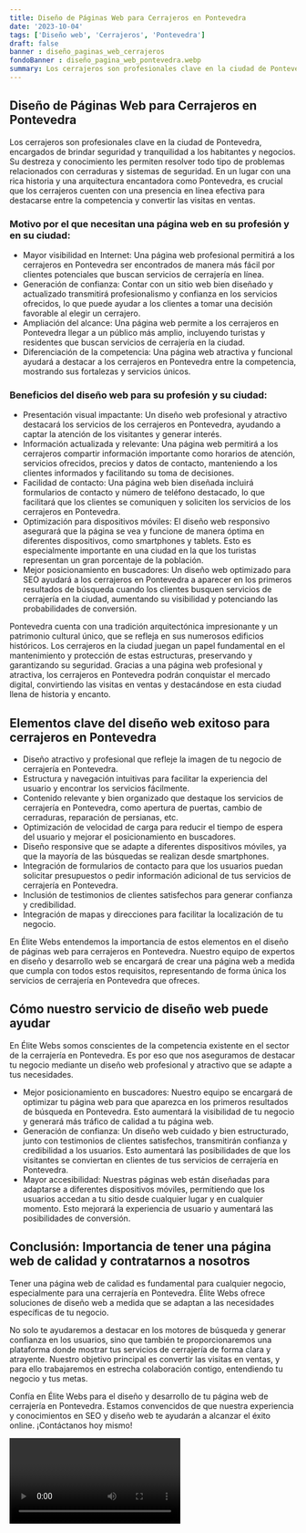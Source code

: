 ```yaml
---
title: Diseño de Páginas Web para Cerrajeros en Pontevedra
date: '2023-10-04'
tags: ['Diseño web', 'Cerrajeros', 'Pontevedra']
draft: false
banner : diseño_paginas_web_cerrajeros
fondoBanner : diseño_pagina_web_pontevedra.webp
summary: Los cerrajeros son profesionales clave en la ciudad de Pontevedra, encargados de brindar seguridad y tranquilidad a los habitantes y negocios. Su destreza y conocimiento les permiten resolver todo tipo de problemas relacionados con cerraduras y sistemas de seguridad. En un lugar con una rica historia y una arquitectura encantadora como Pontevedra, es crucial que los cerrajeros cuenten con una presencia en línea efectiva para destacarse entre la competencia y convertir las visitas en ventas.
---
```


## Diseño de Páginas Web para Cerrajeros en Pontevedra

Los cerrajeros son profesionales clave en la ciudad de Pontevedra, encargados de brindar seguridad y tranquilidad a los habitantes y negocios. Su destreza y conocimiento les permiten resolver todo tipo de problemas relacionados con cerraduras y sistemas de seguridad. En un lugar con una rica historia y una arquitectura encantadora como Pontevedra, es crucial que los cerrajeros cuenten con una presencia en línea efectiva para destacarse entre la competencia y convertir las visitas en ventas.

### Motivo por el que necesitan una página web en su profesión y en su ciudad:

- Mayor visibilidad en Internet: Una página web profesional permitirá a los cerrajeros en Pontevedra ser encontrados de manera más fácil por clientes potenciales que buscan servicios de cerrajería en línea.
- Generación de confianza: Contar con un sitio web bien diseñado y actualizado transmitirá profesionalismo y confianza en los servicios ofrecidos, lo que puede ayudar a los clientes a tomar una decisión favorable al elegir un cerrajero.
- Ampliación del alcance: Una página web permite a los cerrajeros en Pontevedra llegar a un público más amplio, incluyendo turistas y residentes que buscan servicios de cerrajería en la ciudad.
- Diferenciación de la competencia: Una página web atractiva y funcional ayudará a destacar a los cerrajeros en Pontevedra entre la competencia, mostrando sus fortalezas y servicios únicos.

### Beneficios del diseño web para su profesión y su ciudad:

- Presentación visual impactante: Un diseño web profesional y atractivo destacará los servicios de los cerrajeros en Pontevedra, ayudando a captar la atención de los visitantes y generar interés.
- Información actualizada y relevante: Una página web permitirá a los cerrajeros compartir información importante como horarios de atención, servicios ofrecidos, precios y datos de contacto, manteniendo a los clientes informados y facilitando su toma de decisiones.
- Facilidad de contacto: Una página web bien diseñada incluirá formularios de contacto y número de teléfono destacado, lo que facilitará que los clientes se comuniquen y soliciten los servicios de los cerrajeros en Pontevedra.
- Optimización para dispositivos móviles: El diseño web responsivo asegurará que la página se vea y funcione de manera óptima en diferentes dispositivos, como smartphones y tablets. Esto es especialmente importante en una ciudad en la que los turistas representan un gran porcentaje de la población.
- Mejor posicionamiento en buscadores: Un diseño web optimizado para SEO ayudará a los cerrajeros en Pontevedra a aparecer en los primeros resultados de búsqueda cuando los clientes busquen servicios de cerrajería en la ciudad, aumentando su visibilidad y potenciando las probabilidades de conversión.

Pontevedra cuenta con una tradición arquitectónica impresionante y un patrimonio cultural único, que se refleja en sus numerosos edificios históricos. Los cerrajeros en la ciudad juegan un papel fundamental en el mantenimiento y protección de estas estructuras, preservando y garantizando su seguridad. Gracias a una página web profesional y atractiva, los cerrajeros en Pontevedra podrán conquistar el mercado digital, convirtiendo las visitas en ventas y destacándose en esta ciudad llena de historia y encanto.

<GifSeo />

<Cta />

## Elementos clave del diseño web exitoso para cerrajeros en Pontevedra

- Diseño atractivo y profesional que refleje la imagen de tu negocio de cerrajería en Pontevedra.
- Estructura y navegación intuitivas para facilitar la experiencia del usuario y encontrar los servicios fácilmente.
- Contenido relevante y bien organizado que destaque los servicios de cerrajería en Pontevedra, como apertura de puertas, cambio de cerraduras, reparación de persianas, etc.
- Optimización de velocidad de carga para reducir el tiempo de espera del usuario y mejorar el posicionamiento en buscadores.
- Diseño responsive que se adapte a diferentes dispositivos móviles, ya que la mayoría de las búsquedas se realizan desde smartphones.
- Integración de formularios de contacto para que los usuarios puedan solicitar presupuestos o pedir información adicional de tus servicios de cerrajería en Pontevedra.
- Inclusión de testimonios de clientes satisfechos para generar confianza y credibilidad.
- Integración de mapas y direcciones para facilitar la localización de tu negocio.

En Élite Webs entendemos la importancia de estos elementos en el diseño de páginas web para cerrajeros en Pontevedra. Nuestro equipo de expertos en diseño y desarrollo web se encargará de crear una página web a medida que cumpla con todos estos requisitos, representando de forma única los servicios de cerrajería en Pontevedra que ofreces.

## Cómo nuestro servicio de diseño web puede ayudar

En Élite Webs somos conscientes de la competencia existente en el sector de la cerrajería en Pontevedra. Es por eso que nos aseguramos de destacar tu negocio mediante un diseño web profesional y atractivo que se adapte a tus necesidades.

- Mejor posicionamiento en buscadores: Nuestro equipo se encargará de optimizar tu página web para que aparezca en los primeros resultados de búsqueda en Pontevedra. Esto aumentará la visibilidad de tu negocio y generará más tráfico de calidad a tu página web.
- Generación de confianza: Un diseño web cuidado y bien estructurado, junto con testimonios de clientes satisfechos, transmitirán confianza y credibilidad a los usuarios. Esto aumentará las posibilidades de que los visitantes se conviertan en clientes de tus servicios de cerrajería en Pontevedra.
- Mayor accesibilidad: Nuestras páginas web están diseñadas para adaptarse a diferentes dispositivos móviles, permitiendo que los usuarios accedan a tu sitio desde cualquier lugar y en cualquier momento. Esto mejorará la experiencia de usuario y aumentará las posibilidades de conversión.

## Conclusión: Importancia de tener una página web de calidad y contratarnos a nosotros

Tener una página web de calidad es fundamental para cualquier negocio, especialmente para una cerrajería en Pontevedra. Élite Webs ofrece soluciones de diseño web a medida que se adaptan a las necesidades específicas de tu negocio.

No solo te ayudaremos a destacar en los motores de búsqueda y generar confianza en los usuarios, sino que también te proporcionaremos una plataforma donde mostrar tus servicios de cerrajería de forma clara y atrayente. Nuestro objetivo principal es convertir las visitas en ventas, y para ello trabajaremos en estrecha colaboración contigo, entendiendo tu negocio y tus metas.

Confía en Élite Webs para el diseño y desarrollo de tu página web de cerrajería en Pontevedra. Estamos convencidos de que nuestra experiencia y conocimientos en SEO y diseño web te ayudarán a alcanzar el éxito online. ¡Contáctanos hoy mismo!

<Video />

<CtaBot job='Cerrajeros' city='Pontevedra'/>

<Gmaps query='Pontevedra+españa+maps' />